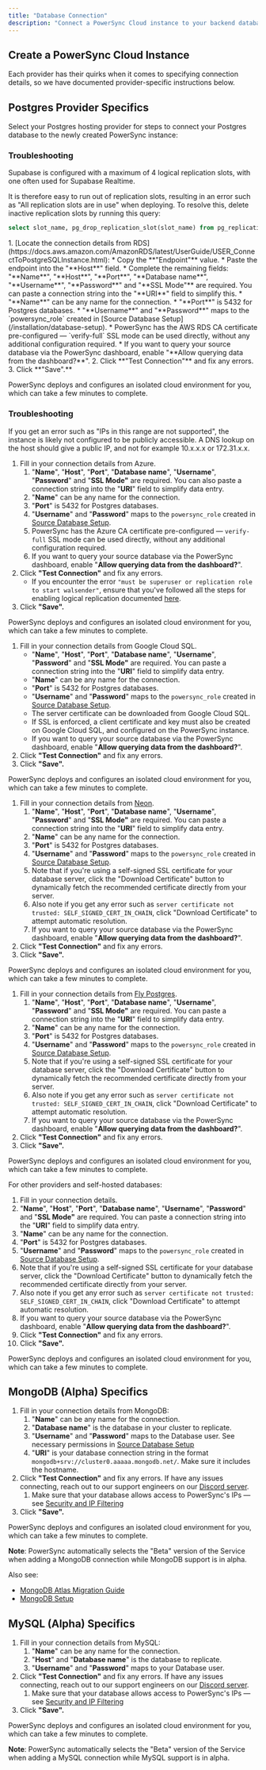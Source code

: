```yaml
---
title: "Database Connection"
description: "Connect a PowerSync Cloud instance to your backend database."
---
```



## Create a PowerSync Cloud Instance

<CreateCloudInstance/>

Each provider has their quirks when it comes to specifying connection details, so we have documented provider-specific instructions below.

## <Icon icon="elephant" iconType="solid" size="24"/> Postgres Provider Specifics

Select your Postgres hosting provider for steps to connect your Postgres database to the newly created PowerSync instance:
<AccordionGroup>
   <Accordion title="Supabase">
   <SupabaseConnection/>

   ### Troubleshooting

   Supabase is configured with a maximum of 4 logical replication slots, with one often used for Supabase Realtime.

   It is therefore easy to run out of replication slots, resulting in an error such as "All replication slots are in use" when deploying. To resolve this, delete inactive replication slots by running this query:

   ```sql
   select slot_name, pg_drop_replication_slot(slot_name) from pg_replication_slots where active = false;
   ```
</Accordion>
<Accordion title="AWS RDS">
1. [Locate the connection details from RDS](https://docs.aws.amazon.com/AmazonRDS/latest/UserGuide/USER_ConnectToPostgreSQLInstance.html):
   * Copy the **"Endpoint"** value.
   * Paste the endpoint into the "**Host**" field.
   * Complete the remaining fields: "**Name**", "**Host**", "**Port**", "**Database name**", "**Username**", "**Password**" and "**SSL Mode"** are required. You can paste a connection string into the "**URI**" field to simplify this.
   * "**Name**" can be any name for the connection.
   * "**Port**" is 5432 for Postgres databases.
   * "**Username**" and "**Password**" maps to the `powersync_role` created in [Source Database Setup](/installation/database-setup).
   * PowerSync has the AWS RDS CA certificate pre-configured — `verify-full` SSL mode can be used directly, without any additional configuration required.
   * If you want to query your source database via the PowerSync dashboard, enable "**Allow querying data from the dashboard?**".
2. Click **"Test Connection"** and fix any errors.
3. Click **"Save".**

PowerSync deploys and configures an isolated cloud environment for you, which can take a few minutes to complete.

### Troubleshooting

If you get an error such as "IPs in this range are not supported", the instance is likely not configured to be publicly accessible. A DNS lookup on the host should give a public IP, and not for example 10.x.x.x or 172.31.x.x.
</Accordion>
<Accordion title="Azure Postgres">
1. Fill in your connection details from Azure.
   1. "**Name**", "**Host**", "**Port**", "**Database name**", "**Username**", "**Password**" and "**SSL Mode"** are required. You can also paste a connection string into the "**URI**" field to simplify data entry.
   2. "**Name**" can be any name for the connection.
   3. "**Port**" is 5432 for Postgres databases.
   4. "**Username**" and "**Password**" maps to the `powersync_role` created in [Source Database Setup](/installation/database-setup).
   5. PowerSync has the Azure CA certificate pre-configured — `verify-full` SSL mode can be used directly, without any additional configuration required.
   6. If you want to query your source database via the PowerSync dashboard, enable "**Allow querying data from the dashboard?**".
1. Click **"Test Connection"** and fix any errors.
   * If you encounter the error `"must be superuser or replication role to start walsender"`, ensure that you've followed all the steps for enabling logical replication documented [here](https://learn.microsoft.com/en-us/azure/postgresql/flexible-server/concepts-logical#prerequisites-for-logical-replication-and-logical-decoding).
2. Click **"Save".**

PowerSync deploys and configures an isolated cloud environment for you, which can take a few minutes to complete.
</Accordion>
<Accordion title="Google Cloud SQL">
1. Fill in your connection details from Google Cloud SQL.
   * "**Name**", "**Host**", "**Port**", "**Database name**", "**Username**", "**Password**" and "**SSL Mode"** are required. You can paste a connection string into the "**URI**" field to simplify data entry.
   * "**Name**" can be any name for the connection.
   * "**Port**" is 5432 for Postgres databases.
   * "**Username**" and "**Password**" maps to the `powersync_role` created in [Source Database Setup](/installation/database-setup).
   * The server certificate can be downloaded from Google Cloud SQL.
   * If SSL is enforced, a client certificate and key must also be created on Google Cloud SQL, and configured on the PowerSync instance.
   * If you want to query your source database via the PowerSync dashboard, enable "**Allow querying data from the dashboard?**".
1. Click **"Test Connection"** and fix any errors.
2. Click **"Save".**

PowerSync deploys and configures an isolated cloud environment for you, which can take a few minutes to complete.
</Accordion>
<Accordion title="Neon">
1. Fill in your connection details from [Neon](https://neon.tech/).
   1. "**Name**", "**Host**", "**Port**", "**Database name**", "**Username**", "**Password**" and "**SSL Mode"** are required. You can paste a connection string into the "**URI**" field to simplify data entry.
   2. "**Name**" can be any name for the connection.
   3. "**Port**" is 5432 for Postgres databases.
   4. "**Username**" and "**Password**" maps to the `powersync_role` created in [Source Database Setup](/installation/database-setup).
   5. Note that if you're using a self-signed SSL certificate for your database server, click the "Download Certificate" button to dynamically fetch the recommended certificate directly from your server.
   6. Also note if you get any error such as `server certificate not trusted: SELF_SIGNED_CERT_IN_CHAIN`, click "Download Certificate" to attempt automatic resolution.
   7. If you want to query your source database via the PowerSync dashboard, enable "**Allow querying data from the dashboard?**".
1. Click **"Test Connection"** and fix any errors.
2. Click **"Save".**

PowerSync deploys and configures an isolated cloud environment for you, which can take a few minutes to complete.
</Accordion>
<Accordion title="Fly Postgres">
1. Fill in your connection details from [Fly Postgres](https://fly.io/docs/postgres/).
   1. "**Name**", "**Host**", "**Port**", "**Database name**", "**Username**", "**Password**" and "**SSL Mode"** are required. You can paste a connection string into the "**URI**" field to simplify data entry.
   2. "**Name**" can be any name for the connection.
   3. "**Port**" is 5432 for Postgres databases.
   4. "**Username**" and "**Password**" maps to the `powersync_role` created in [Source Database Setup](/installation/database-setup).
   5. Note that if you're using a self-signed SSL certificate for your database server, click the "Download Certificate" button to dynamically fetch the recommended certificate directly from your server.
   6. Also note if you get any error such as `server certificate not trusted: SELF_SIGNED_CERT_IN_CHAIN`, click "Download Certificate" to attempt automatic resolution.
   7. If you want to query your source database via the PowerSync dashboard, enable "**Allow querying data from the dashboard?**".
1. Click **"Test Connection"** and fix any errors.
2. Click **"Save".**

PowerSync deploys and configures an isolated cloud environment for you, which can take a few minutes to complete.
</Accordion>
</AccordionGroup>

For other providers and self-hosted databases:
<Accordion title="Other / Self-hosted">
   1. Fill in your connection details.
   1. "**Name**", "**Host**", "**Port**", "**Database name**", "**Username**", "**Password**" and "**SSL Mode"** are required. You can paste a connection string into the "**URI**" field to simplify data entry.
   2. "**Name**" can be any name for the connection.
   3. "**Port**" is 5432 for Postgres databases.
   4. "**Username**" and "**Password**" maps to the `powersync_role` created in [Source Database Setup](/installation/database-setup).
   5. Note that if you're using a self-signed SSL certificate for your database server, click the "Download Certificate" button to dynamically fetch the recommended certificate directly from your server.
   6. Also note if you get any error such as `server certificate not trusted: SELF_SIGNED_CERT_IN_CHAIN`, click "Download Certificate" to attempt automatic resolution.
   7. If you want to query your source database via the PowerSync dashboard, enable "**Allow querying data from the dashboard?**".
1. Click **"Test Connection"** and fix any errors.
2. Click **"Save".**

PowerSync deploys and configures an isolated cloud environment for you, which can take a few minutes to complete.
</Accordion>


## <Icon icon="leaf" iconType="solid" size="24"/> MongoDB (Alpha) Specifics

1. Fill in your connection details from MongoDB:
   1. "**Name**" can be any name for the connection.
   2. "**Database name**" is the database in your cluster to replicate.
   3. "**Username**" and "**Password**" maps to the Database user. See necessary permissions in [Source Database Setup](/installation/database-setup/)
   4. "**URI**" is your database connection string in the format `mongodb+srv://cluster0.aaaaa.mongodb.net/`. Make sure it includes the hostname.
2. Click **"Test Connection"** and fix any errors. If have any issues connecting, reach out to our support engineers on our [Discord server](https://discord.gg/powersync).
   1. Make sure that your database allows access to PowerSync's IPs — see [Security and IP Filtering](/installation/database-setup/security-and-ip-filtering)
3. Click **"Save".**

PowerSync deploys and configures an isolated cloud environment for you, which can take a few minutes to complete.

**Note**: PowerSync automatically selects the "Beta" version of the Service when adding a MongoDB connection while MongoDB support is in alpha.

Also see:
- [MongoDB Atlas Migration Guide](/migration-guides/mongodb-atlas)
- [MongoDB Setup](/installation/database-setup#mongodb-alpha)

## <Icon icon="dolphin" iconType="solid" size="24"/> MySQL (Alpha) Specifics

1. Fill in your connection details from MySQL:
   1. "**Name**" can be any name for the connection.
   2. "**Host**" and "**Database name**" is the database to replicate.
   3. "**Username**" and "**Password**" maps to your Database user.
2. Click **"Test Connection"** and fix any errors. If have any issues connecting, reach out to our support engineers on our [Discord server](https://discord.gg/powersync).
   1. Make sure that your database allows access to PowerSync's IPs — see [Security and IP Filtering](/installation/database-setup/security-and-ip-filtering)
3. Click **"Save".**

PowerSync deploys and configures an isolated cloud environment for you, which can take a few minutes to complete.

**Note**: PowerSync automatically selects the "Beta" version of the Service when adding a MySQL connection while MySQL support is in alpha.

